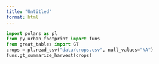 ```yaml
---
title: "Untitled"
format: html
---
```



```python
import polars as pl
from py_urban_footprint import funs
from great_tables import GT
crops = pl.read_csv("data/crops.csv", null_values="NA")
funs.gt_summarize_harvest(crops)
```